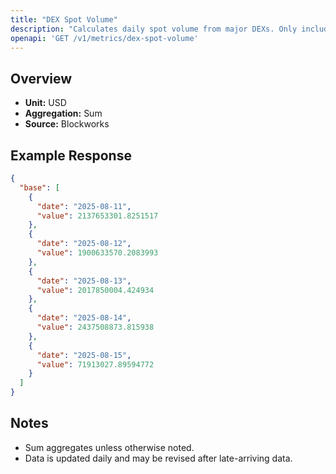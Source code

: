 ```yaml
---
title: "DEX Spot Volume"
description: "Calculates daily spot volume from major DEXs. Only includes volumes from fee-paying liquidity pools"
openapi: 'GET /v1/metrics/dex-spot-volume'
---
```


## Overview

- **Unit:** USD
- **Aggregation:** Sum
- **Source:** Blockworks

## Example Response

```json
{
  "base": [
    {
      "date": "2025-08-11",
      "value": 2137653301.8251517
    },
    {
      "date": "2025-08-12",
      "value": 1900633570.2083993
    },
    {
      "date": "2025-08-13",
      "value": 2017850004.424934
    },
    {
      "date": "2025-08-14",
      "value": 2437508873.815938
    },
    {
      "date": "2025-08-15",
      "value": 71913027.89594772
    }
  ]
}
```

## Notes
- Sum aggregates unless otherwise noted.
- Data is updated daily and may be revised after late-arriving data.
